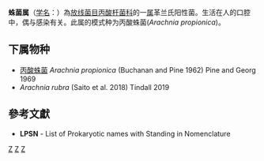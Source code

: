 {{Automatic taxobox
| taxon = Arachnia
| authority = Pine and Georg, 1969
| type species = 丙酸蛛菌<br>''Arachnia propionica''
| type species authority = (Buchanan and Pine 1962) Pine and Georg 1969
| synonyms = Pseudopropionibacterium Scholz and Kilian 2016
}}
'''蛛菌属'''（[[学名|学名]]：{{lang|la|''Arachnia''}}）為[[放线菌目|放线菌目]][[丙酸杆菌科|丙酸杆菌科]]的一[[属|属]]革兰氏阳性菌。生活在人的口腔中，偶与感染有关。此属的模式种为丙酸蛛菌(''Arachnia propionica'')。

==下属物种==
* [[丙酸蛛菌|丙酸蛛菌]] ''Arachnia propionica'' (Buchanan and Pine 1962) Pine and Georg 1969
* ''Arachnia rubra'' (Saito et al. 2018) Tindall 2019

==參考文獻==
{{reflist}}
* '''LPSN''' - List of Prokaryotic names with Standing in Nomenclature

{{taxonbar}}

[[Category:革兰氏阳性菌|Z]]
[[Category:_丙酸杆菌科|Z]]
[[Category:1969年描述的分类群|Z]]